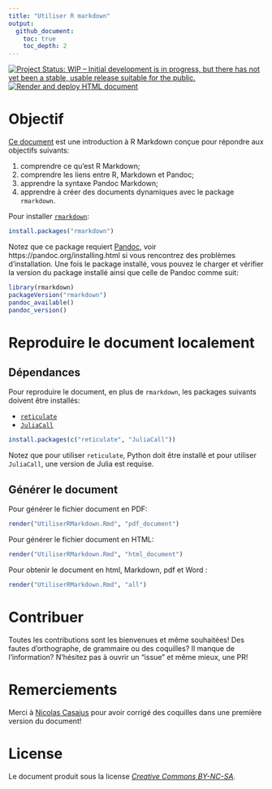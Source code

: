 ```yaml
---
title: "Utiliser R markdown"
output: 
  github_document:
    toc: true
    toc_depth: 2
---
```


[![Project Status: WIP – Initial development is in progress, but there has not yet been a stable, usable release suitable for the public.](https://www.repostatus.org/badges/latest/wip.svg)](https://www.repostatus.org/#wip)
[![Render and deploy HTML document](https://github.com/KevCaz/Rmarkdowndocfr/workflows/Render%20and%20deploy%20HTML%20document/badge.svg)](https://github.com/KevCaz/Rmarkdowndocfr/actions?query=workflow%3A"Render+and+deploy+HTML+document")


# Objectif 

[Ce document](https://kevcaz.github.io/Rmarkdowndocfr/) est une introduction à R Markdown conçue pour répondre aux objectifs suivants:

1. comprendre ce qu'est R Markdown;
2. comprendre les liens entre R, Markdown et Pandoc;
3. apprendre la syntaxe Pandoc Markdown;
4. apprendre à créer des documents dynamiques avec le package `rmarkdown`.


Pour installer [`rmarkdown`](https://rmarkdown.rstudio.com/):

```r
install.packages("rmarkdown")
```

Notez que ce package requiert [Pandoc](https://pandoc.org/), voir https://pandoc.org/installing.html si vous rencontrez des problèmes d'installation. Une fois le package installé, vous pouvez le charger et vérifier la version du package installé ainsi que celle de Pandoc comme suit: 

```r
library(rmarkdown)
packageVersion("rmarkdown")
pandoc_available()
pandoc_version()
```


# Reproduire le document localement 

## Dépendances

Pour reproduire le document, en plus de `rmarkdown`, les packages suivants doivent être installés: 

- [`reticulate`](https://CRAN.R-project.org/package=reticulate) 
- [`JuliaCall`](https://CRAN.R-project.org/package=JuliaCall)

```r
install.packages(c("reticulate", "JuliaCall"))
```

Notez que pour utiliser `reticulate`, Python doit être installé et pour utiliser `JuliaCall`, une version de Julia est requise.


## Générer le document 

Pour générer le fichier document en PDF:

```r
render("UtiliserRMarkdown.Rmd", "pdf_document")
```

Pour générer le fichier document en HTML:

```r
render("UtiliserRMarkdown.Rmd", "html_document")
```

Pour obtenir le document en html, Markdown, pdf et Word&nbsp;:


```r
render("UtiliserRMarkdown.Rmd", "all")  
```


# Contribuer

Toutes les contributions sont les bienvenues et même souhaitées! Des fautes d'orthographe, de grammaire ou des coquilles? Il manque de l'information? N'hésitez pas à ouvrir un "issue" et même mieux, une PR!


# Remerciements

Merci à [Nicolas Casajus](https://github.com/ahasverus) pour avoir corrigé des coquilles dans une première version du document!


# License

Le document produit sous la license [*Creative Commons BY-NC-SA*](https://creativecommons.org/licenses/by-nc-sa/2.0/).
